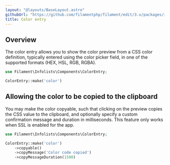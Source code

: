 ```yaml
---
layout: "@layouts/BaseLayout.astro"
githubUrl: "https://github.com/filamentphp/filament/edit/3.x/packages/infolists/docs/03-entries/05-color.md"
title: Color entry
---
```


## Overview

The color entry allows you to show the color preview from a CSS color definition, typically entered using the color picker field, in one of the supported formats (HEX, HSL, RGB, RGBA).

```php
use Filament\Infolists\Components\ColorEntry;

ColorEntry::make('color')
```

## Allowing the color to be copied to the clipboard

You may make the color copyable, such that clicking on the preview copies the CSS value to the clipboard, and optionally specify a custom confirmation message and duration in milliseconds. This feature only works when SSL is enabled for the app.

```php
use Filament\Infolists\Components\ColorEntry;

ColorEntry::make('color')
    ->copyable()
    ->copyMessage('Color code copied')
    ->copyMessageDuration(1500)
```
